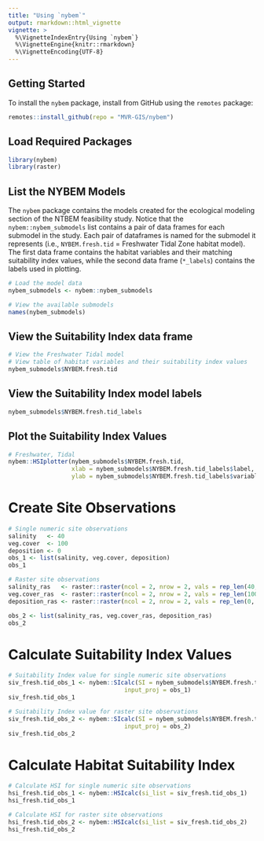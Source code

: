 ```yaml
---
title: "Using `nybem`"
output: rmarkdown::html_vignette
vignette: >
  %\VignetteIndexEntry{Using `nybem`}
  %\VignetteEngine{knitr::rmarkdown}
  %\VignetteEncoding{UTF-8}
---
```


## Getting Started
To install the `nybem` package, install from GitHub using the `remotes` package:
```r
remotes::install_github(repo = "MVR-GIS/nybem")
```

## Load Required Packages
```r
library(nybem)
library(raster)
```

## List the NYBEM Models
The `nybem` package contains the models created for the ecological modeling section of the NTBEM feasibility study. Notice that the `nybem::nybem_submodels` list contains a pair of data frames for each submodel in the study. Each pair of dataframes is named for the submodel it represents (i.e., `NYBEM.fresh.tid` = Freshwater Tidal Zone habitat model). The first data frame contains the habitat variables and their matching suitability index values, while the second data frame (`*_labels`) contains the labels used in plotting.  
```r
# Load the model data
nybem_submodels <- nybem::nybem_submodels

# View the available submodels
names(nybem_submodels)
```

## View the Suitability Index data frame 
```r
# View the Freshwater Tidal model
# View table of habitat variables and their suitability index values 
nybem_submodels$NYBEM.fresh.tid
```

## View the Suitability Index model labels
```r
nybem_submodels$NYBEM.fresh.tid_labels
```

## Plot the Suitability Index Values
```r
# Freshwater, Tidal
nybem::HSIplotter(nybem_submodels$NYBEM.fresh.tid,
                  xlab = nybem_submodels$NYBEM.fresh.tid_labels$label,
                  ylab = nybem_submodels$NYBEM.fresh.tid_labels$variable)
```

# Create Site Observations
```r
# Single numeric site observations
salinity   <- 40
veg.cover  <- 100
deposition <- 0
obs_1 <- list(salinity, veg.cover, deposition)
obs_1
```

```r
# Raster site observations
salinity_ras   <- raster::raster(ncol = 2, nrow = 2, vals = rep_len(40, 4))
veg.cover_ras  <- raster::raster(ncol = 2, nrow = 2, vals = rep_len(100, 4))
deposition_ras <- raster::raster(ncol = 2, nrow = 2, vals = rep_len(0, 4))

obs_2 <- list(salinity_ras, veg.cover_ras, deposition_ras)
obs_2
```

# Calculate Suitability Index Values
```r
# Suitability Index value for single numeric site observations
siv_fresh.tid_obs_1 <- nybem::SIcalc(SI = nybem_submodels$NYBEM.fresh.tid,
                                 input_proj = obs_1)
siv_fresh.tid_obs_1
```

```r
# Suitability Index value for raster site observations
siv_fresh.tid_obs_2 <- nybem::SIcalc(SI = nybem_submodels$NYBEM.fresh.tid,
                                 input_proj = obs_2)
siv_fresh.tid_obs_2
```


# Calculate Habitat Suitability Index
```r
# Calculate HSI for single numeric site observations
hsi_fresh.tid_obs_1 <- nybem::HSIcalc(si_list = siv_fresh.tid_obs_1)
hsi_fresh.tid_obs_1
```

```r
# Calculate HSI for raster site observations
hsi_fresh.tid_obs_2 <- nybem::HSIcalc(si_list = siv_fresh.tid_obs_2)
hsi_fresh.tid_obs_2
```


